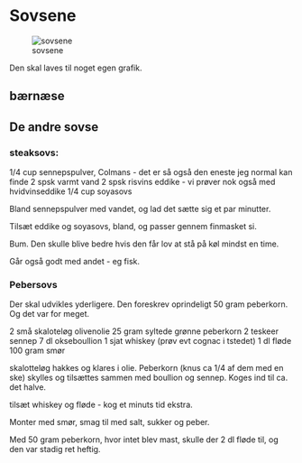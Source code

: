 # Sovsene

![sovsene](images/saucer.jpg)

Den skal laves til noget egen grafik.

## bærnæse

## De andre sovse

### steaksovs:

1/4	cup sennepspulver, Colmans - det er så også den eneste jeg normal kan finde
2	spsk varmt vand
2	spsk risvins eddike - vi prøver nok også med hvidvinseddike
1/4	cup soyasovs


Bland sennepspulver med vandet, og lad det sætte sig et par minutter.

Tilsæt eddike og soyasovs, bland, og passer gennem finmasket si.

Bum. Den skulle blive bedre hvis den får lov at stå på køl mindst en time.

Går også godt med andet - eg fisk.

### Pebersovs

Der skal udvikles yderligere. 
Den foreskrev oprindeligt 50 gram peberkorn. Og det var for meget.

2 små skaloteløg
olivenolie
25 gram syltede grønne peberkorn
2 teskeer sennep
7 dl okseboullion
1 sjat whiskey (prøv evt cognac i tstedet)
1 dl fløde
100 gram smør

skalotteløg hakkes og klares i olie.
Peberkorn (knus ca 1/4 af dem med en ske) skylles og tilsættes
sammen med boullion og sennep. Koges ind til ca. det halve.

tilsæt whiskey og fløde - kog et minuts tid ekstra.

Monter med smør, smag til med salt, sukker og peber.

Med 50 gram peberkorn, hvor intet blev mast, skulle der 
2 dl fløde til, og den var stadig ret heftig.
